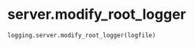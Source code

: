 # server.modify_root_logger { #dareplane_utils.logging.server.modify_root_logger }

```python
logging.server.modify_root_logger(logfile)
```

